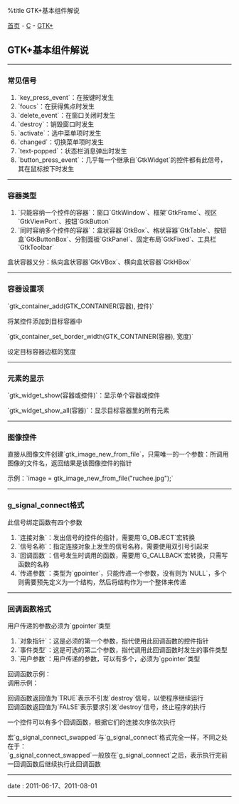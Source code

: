 %title GTK+基本组件解说

[[../../../index|首页]] - [[../index|C]] - [[index|GTK+]]
==GTK+基本组件解说==
----
===常见信号===
# `key_press_event`：在按键时发生
# `foucs`：在获得焦点时发生
# `delete_event`：在窗口关闭时发生
# `destroy`：销毁窗口时发生
# `activate`：选中菜单项时发生
# `changed`：切换菜单项时发生
# `text-popped`：状态栏消息弹出时发生
# `button_press_event`：几乎每一个继承自`GtkWidget`的控件都有此信号，其在鼠标按下时发生
----
===容器类型===
# `只能容纳一个控件的容器`：窗口`GtkWindow`、框架`GtkFrame`、视区`GtkViewPort`、按钮`GtkButton`
# `同时容纳多个控件的容器`：盒状容器`GtkBox`、格状容器`GtkTable`、按钮盒`GtkButtonBox`、分割面板`GtkPanel`、固定布局`GtkFixed`、工具栏`GtkToolbar`

盒状容器又分：纵向盒状容器`GtkVBox`、横向盒状容器`GtkHBox`
----
===容器设置项===
`gtk_container_add(GTK_CONTAINER(容器), 控件)`

将某控件添加到目标容器中

`gtk_container_set_border_width(GTK_CONTAINER(容器), 宽度)`

设定目标容器边框的宽度
----
===元素的显示===
`gtk_widget_show(容器或控件)`：显示单个容器或控件

`gtk_widget_show_all(容器)`：显示目标容器里的所有元素
----
===图像控件===
直接从图像文件创建`gtk_image_new_from_file`，只需唯一的一个参数：所调用图像的文件名，返回结果是该图像控件的指针

示例：`image = gtk_image_new_from_file("ruchee.jpg");`
----
===g_signal_connect格式===
此信号绑定函数有四个参数

# `连接对象`：发出信号的控件的指针，需要用`G_OBJECT`宏转换
# `信号名称`：指定连接对象上发生的信号名称，需要使用双引号引起来
# `回调函数`：信号发生时调用的函数，需要用`G_CALLBACK`宏转换，只需写函数的名称
# `传递参数`：类型为`gpointer`，只能传递一个参数，没有则为`NULL`，多个则需要预先定义为一个结构，然后将结构作为一个整体来传递
----
===回调函数格式===
用户传递的参数必须为`gpointer`类型

# `对象指针`：这是必须的第一个参数，指代使用此回调函数的控件指针
# `事件类型`：这是可选的第二个参数，指代调用此回调函数时发生的事件类型
# `用户参数`：用户传递的参数，可以有多个，必须为`gpointer`类型

回调函数示例：<br>
{{{C
gboolean
On_Delete_Event(GtkWidget * widget, GdkEvent * event, gpointer data){
	gtk_main_quit();
	return FALSE;
}
}}}
调用示例：<br>
{{{C
g_signal_connect(G_OBJECT(window), "delete_event",
		G_CALLBACK(On_Delete_Event), NULL);
}}}

回调函数返回值为`TRUE`表示不引发`destroy`信号，以使程序继续运行<br>
回调函数返回值为`FALSE`表示要求引发`destroy`信号，终止程序的执行

一个控件可以有多个回调函数，根据它们的连接次序依次执行

宏`g_signal_connect_swapped`与`g_signal_connect`格式完全一样，不同之处在于：<br>
`g_signal_connect_swapped`一般放在`g_signal_connect`之后，表示执行完前一回调函数后继续执行此回调函数
----
<red>date</red> : 2011-06-17、2011-08-01
----
